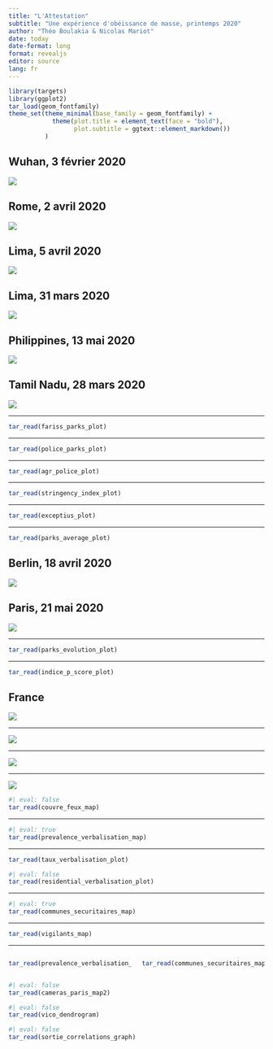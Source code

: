 ```yaml
---
title: "L'Attestation"
subtitle: "Une expérience d'obéissance de masse, printemps 2020"
author: "Théo Boulakia & Nicolas Mariot"
date: today
date-format: long
format: revealjs
editor: source
lang: fr
---
```


```r
library(targets)
library(ggplot2)
tar_load(geom_fontfamily)
theme_set(theme_minimal(base_family = geom_fontfamily) +
            theme(plot.title = element_text(face = "bold"),
                  plot.subtitle = ggtext::element_markdown())
          )
```

## Wuhan, 3 février 2020

![](images/2020-02-03_wuhan.jpg)

## Rome, 2 avril 2020

![](images/2020-04-02_roma.jpg)

## Lima, 5 avril 2020

![](images/2020-04-05-lima.jpg)

## Lima, 31 mars 2020

![](images/2020-03-31_lima.jpg)

## Philippines, 13 mai 2020

![](images/2020-05-13_philipines.jpg)

## Tamil Nadu, 28 mars 2020

![](images/rajesh_babu_helmet.jpg)

----

```r
tar_read(fariss_parks_plot)
```

----

```r
tar_read(police_parks_plot)
```

----

```r
tar_read(agr_police_plot)
```

----

```r
tar_read(stringency_index_plot)
```

----

```r
tar_read(exceptius_plot)
```

----

```r
tar_read(parks_average_plot)
```

## Berlin, 18 avril 2020

![](images/2020-04-18_berlin.jpeg)

## Paris, 21 mai 2020

![](images/parc_buttes_chaumont_2020-05-21.jpg)

----

```r
tar_read(parks_evolution_plot)
```

----

```r
tar_read(indice_p_score_plot)
```

## France

![](images/AYA00118050.JPG)

----

![](images/AYA00127048.JPG)

----

![](images/CC0480004.jpg)

----

![](images/JCC1185071.jpg)

```r
#| eval: false
tar_read(couvre_feux_map)
```

----

```r
#| eval: true
tar_read(prevalence_verbalisation_map)
```

----

```r
tar_read(taux_verbalisation_plot)
```

```r
#| eval: false
tar_read(residential_verbalisation_plot)
```

----

```r
#| eval: true
tar_read(communes_securitaires_map)
```

----

```r
tar_read(vigilants_map)
```

----

:::: {.columns}

::: {.column width="50%"}
```r
tar_read(prevalence_verbalisation_map)
```
:::

::: {.column width="50%"}
```r
tar_read(communes_securitaires_map)
```
:::

::::

```r
#| eval: false
tar_read(cameras_paris_map2)
```

```r
#| eval: false
tar_read(vico_dendrogram)
```

```r
#| eval: false
tar_read(sortie_correlations_graph)
```
